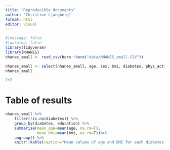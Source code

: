 ```yaml
---
title: "Reproducible documents"
author: "Christine Ljungberg"
format: html
editor: visual
---
```


```r
#|message: false
#|warning: false
library(tidyverse)
library(NHANES)
nhanes_small <- read_csv(here::here("data/NHANES_small.CSV"))
```


```r
nhanes_small <- select(nhanes_small, age, sex, bmi, diabetes, phys_active, bp_sys_ave, bp_dia_ave, education)
nhanes_small
```



```r
2+2
```
# Table of results 

```r
nhanes_small %>% 
    filter(!is.na(diabetes)) %>%
    group_by(diabetes, education) %>%
    summarise(mean_age=mean(age, na.rm=T),
              mean_bmi=mean(bmi, na.rm=T))%>%
    ungroup() %>%
    knitr::kable(caption="Mean values of age and BMI for each diabetes status and education level")
              
```

